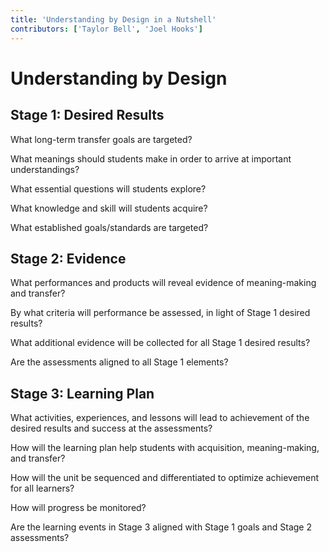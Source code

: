 ```yaml
---
title: 'Understanding by Design in a Nutshell'
contributors: ['Taylor Bell', 'Joel Hooks']
---
```


# Understanding by Design

## Stage 1: Desired Results

What long-term transfer goals are targeted?

What meanings should students make in order to arrive at important understandings?

What essential questions will students explore?

What knowledge and skill will students acquire?

What established goals/standards are targeted?

## Stage 2: Evidence

What performances and products will reveal evidence of meaning-making and transfer?

By what criteria will performance be assessed, in light of Stage 1 desired results?

What additional evidence will be collected for all Stage 1 desired results?

Are the assessments aligned to all Stage 1 elements?

## Stage 3: Learning Plan

What activities, experiences, and lessons will lead to achievement of the desired results and success at the assessments?

How will the learning plan help students with acquisition, meaning-making, and transfer?

How will the unit be sequenced and differentiated to optimize achievement for all learners?

How will progress be monitored?

Are the learning events in Stage 3 aligned with Stage 1 goals and Stage 2 assessments?
